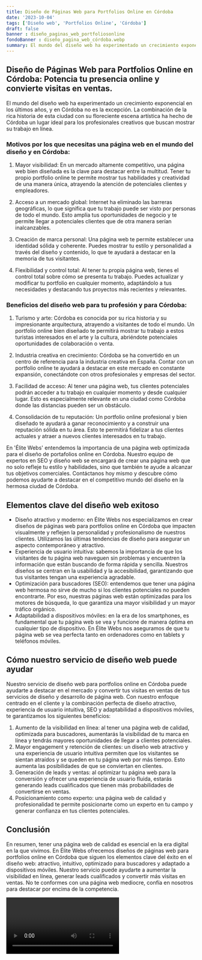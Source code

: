 ```yaml
---
title: Diseño de Páginas Web para Portfolios Online en Córdoba
date: '2023-10-04'
tags: ['Diseño web', 'Portfolios Online', 'Córdoba']
draft: false
banner : diseño_paginas_web_portfoliosonline
fondoBanner : diseño_pagina_web_córdoba.webp
summary: El mundo del diseño web ha experimentado un crecimiento exponencial en los últimos años, y en Córdoba no es la excepción. La combinación de la rica historia de esta ciudad con su floreciente escena artística ha hecho de Córdoba un lugar ideal para los profesionales creativos que buscan mostrar su trabajo en línea.
---
```


## Diseño de Páginas Web para Portfolios Online en Córdoba: Potencia tu presencia online y convierte visitas en ventas.

El mundo del diseño web ha experimentado un crecimiento exponencial en los últimos años, y en Córdoba no es la excepción. La combinación de la rica historia de esta ciudad con su floreciente escena artística ha hecho de Córdoba un lugar ideal para los profesionales creativos que buscan mostrar su trabajo en línea.

### Motivos por los que necesitas una página web en el mundo del diseño y en Córdoba:

1. Mayor visibilidad: En un mercado altamente competitivo, una página web bien diseñada es la clave para destacar entre la multitud. Tener tu propio portfolio online te permite mostrar tus habilidades y creatividad de una manera única, atrayendo la atención de potenciales clientes y empleadores.

2. Acceso a un mercado global: Internet ha eliminado las barreras geográficas, lo que significa que tu trabajo puede ser visto por personas de todo el mundo. Esto amplía tus oportunidades de negocio y te permite llegar a potenciales clientes que de otra manera serían inalcanzables.

3. Creación de marca personal: Una página web te permite establecer una identidad sólida y coherente. Puedes mostrar tu estilo y personalidad a través del diseño y contenido, lo que te ayudará a destacar en la memoria de tus visitantes.

4. Flexibilidad y control total: Al tener tu propia página web, tienes el control total sobre cómo se presenta tu trabajo. Puedes actualizar y modificar tu portfolio en cualquier momento, adaptándolo a tus necesidades y destacando tus proyectos más recientes y relevantes.

### Beneficios del diseño web para tu profesión y para Córdoba:

1. Turismo y arte: Córdoba es conocida por su rica historia y su impresionante arquitectura, atrayendo a visitantes de todo el mundo. Un portfolio online bien diseñado te permitirá mostrar tu trabajo a estos turistas interesados en el arte y la cultura, abriéndote potenciales oportunidades de colaboración o venta.

2. Industria creativa en crecimiento: Córdoba se ha convertido en un centro de referencia para la industria creativa en España. Contar con un portfolio online te ayudará a destacar en este mercado en constante expansión, conectándote con otros profesionales y empresas del sector.

3. Facilidad de acceso: Al tener una página web, tus clientes potenciales podrán acceder a tu trabajo en cualquier momento y desde cualquier lugar. Esto es especialmente relevante en una ciudad como Córdoba donde las distancias pueden ser un obstáculo. 

4. Consolidación de tu reputación: Un portfolio online profesional y bien diseñado te ayudará a ganar reconocimiento y a construir una reputación sólida en tu área. Esto te permitirá fidelizar a tus clientes actuales y atraer a nuevos clientes interesados en tu trabajo.

En 'Élite Webs' entendemos la importancia de una página web optimizada para el diseño de portafolios online en Córdoba. Nuestro equipo de expertos en SEO y diseño web se encargará de crear una página web que no solo refleje tu estilo y habilidades, sino que también te ayude a alcanzar tus objetivos comerciales. Contáctanos hoy mismo y descubre cómo podemos ayudarte a destacar en el competitivo mundo del diseño en la hermosa ciudad de Córdoba.

<GifSeo />

<Cta />

## Elementos clave del diseño web exitoso

- Diseño atractivo y moderno: en Élite Webs nos especializamos en crear diseños de páginas web para portfolios online en Córdoba que impacten visualmente y reflejen la personalidad y profesionalismo de nuestros clientes. Utilizamos las últimas tendencias de diseño para asegurar un aspecto contemporáneo y atractivo.
- Experiencia de usuario intuitiva: sabemos la importancia de que los visitantes de tu página web naveguen sin problemas y encuentren la información que están buscando de forma rápida y sencilla. Nuestros diseños se centran en la usabilidad y la accesibilidad, garantizando que tus visitantes tengan una experiencia agradable.
- Optimización para buscadores (SEO): entendemos que tener una página web hermosa no sirve de mucho si los clientes potenciales no pueden encontrarte. Por eso, nuestras páginas web están optimizadas para los motores de búsqueda, lo que garantiza una mayor visibilidad y un mayor tráfico orgánico.
- Adaptabilidad a dispositivos móviles: en la era de los smartphones, es fundamental que tu página web se vea y funcione de manera óptima en cualquier tipo de dispositivo. En Élite Webs nos aseguramos de que tu página web se vea perfecta tanto en ordenadores como en tablets y teléfonos móviles.

## Cómo nuestro servicio de diseño web puede ayudar

Nuestro servicio de diseño web para portfolios online en Córdoba puede ayudarte a destacar en el mercado y convertir tus visitas en ventas de tus servicios de diseño y desarrollo de página web. Con nuestro enfoque centrado en el cliente y la combinación perfecta de diseño atractivo, experiencia de usuario intuitiva, SEO y adaptabilidad a dispositivos móviles, te garantizamos los siguientes beneficios:

1. Aumento de la visibilidad en línea: al tener una página web de calidad, optimizada para buscadores, aumentarás la visibilidad de tu marca en línea y tendrás mayores oportunidades de llegar a clientes potenciales.
2. Mayor engagement y retención de clientes: un diseño web atractivo y una experiencia de usuario intuitiva permiten que los visitantes se sientan atraídos y se queden en tu página web por más tiempo. Esto aumenta las posibilidades de que se conviertan en clientes.
3. Generación de leads y ventas: al optimizar tu página web para la conversión y ofrecer una experiencia de usuario fluida, estarás generando leads cualificados que tienen más probabilidades de convertirse en ventas.
4. Posicionamiento como experto: una página web de calidad y profesionalidad te permite posicionarte como un experto en tu campo y generar confianza en tus clientes potenciales.

## Conclusión

En resumen, tener una página web de calidad es esencial en la era digital en la que vivimos. En Élite Webs ofrecemos diseños de páginas web para portfolios online en Córdoba que siguen los elementos clave del éxito en el diseño web: atractivo, intuitivo, optimizado para buscadores y adaptado a dispositivos móviles. Nuestro servicio puede ayudarte a aumentar la visibilidad en línea, generar leads cualificados y convertir más visitas en ventas. No te conformes con una página web mediocre, confía en nosotros para destacar por encima de la competencia.

<Video />

<CtaBot job='Portfolios Online' city='Córdoba'/>

<Gmaps query='Córdoba+españa+maps' />
